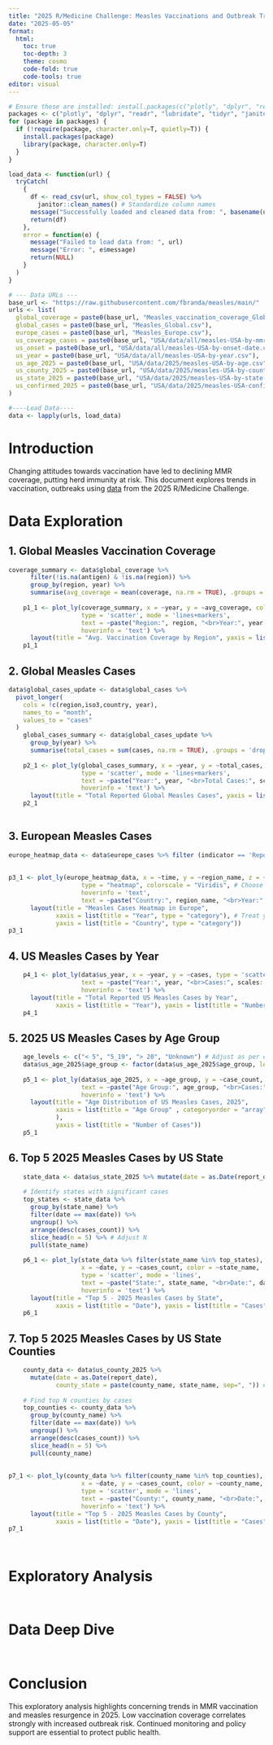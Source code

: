 ```yaml
---
title: "2025 R/Medicine Challenge: Measles Vaccinations and Outbreak Trends"
date: "2025-05-05"
format:
  html:
    toc: true
    toc-depth: 3
    theme: cosmo
    code-fold: true
    code-tools: true
editor: visual
---
```


```r
# Ensure these are installed: install.packages(c("plotly", "dplyr", "readr", "lubridate", "tidyr", "janitor", "scales", "DT"))
packages <- c("plotly", "dplyr", "readr", "lubridate", "tidyr", "janitor", "scales", "DT")
for (package in packages) {
  if (!require(package, character.only=T, quietly=T)) {
    install.packages(package)
    library(package, character.only=T)
  }
}
```

```r
load_data <- function(url) {
  tryCatch(
    {
      df <- read_csv(url, show_col_types = FALSE) %>%
        janitor::clean_names() # Standardize column names
      message("Successfully loaded and cleaned data from: ", basename(url))
      return(df)
    },
    error = function(e) {
      message("Failed to load data from: ", url)
      message("Error: ", e$message)
      return(NULL)
    }
  )
}

# --- Data URLs ---
base_url <- "https://raw.githubusercontent.com/fbranda/measles/main/"
urls <- list(
  global_coverage = paste0(base_url, "Measles_vaccination_coverage_Global.csv"),
  global_cases = paste0(base_url, "Measles_Global.csv"),
  europe_cases = paste0(base_url, "Measles_Europe.csv"),
  us_coverage_cases = paste0(base_url, "USA/data/all/measles-USA-by-mmr-coverage.csv"),
  us_onset = paste0(base_url, "USA/data/all/measles-USA-by-onset-date.csv"),
  us_year = paste0(base_url, "USA/data/all/measles-USA-by-year.csv"),
  us_age_2025 = paste0(base_url, "USA/data/2025/measles-USA-by-age.csv"),
  us_county_2025 = paste0(base_url, "USA/data/2025/measles-USA-by-county-timeline.csv"),
  us_state_2025 = paste0(base_url, "USA/data/2025/measles-USA-by-state-timeline.csv"),
  us_confirmed_2025 = paste0(base_url, "USA/data/2025/measles-USA-confirmed-cases.csv")
)

#----Load Data----
data <- lapply(urls, load_data)

```

# Introduction

Changing attitudes towards vaccination have led to declining MMR coverage, putting herd immunity at risk. This document explores trends in vaccination, outbreaks using [data](https://github.com/fbranda/measles) from the 2025 R/Medicine Challenge.

# Data Exploration

## 1. Global Measles Vaccination Coverage

```r
coverage_summary <- data$global_coverage %>%
      filter(!is.na(antigen) & !is.na(region)) %>%
      group_by(region, year) %>%
      summarise(avg_coverage = mean(coverage, na.rm = TRUE), .groups = 'drop')
    
    p1_1 <- plot_ly(coverage_summary, x = ~year, y = ~avg_coverage, color = ~region,
                    type = 'scatter', mode = 'lines+markers',
                    text = ~paste("Region:", region, "<br>Year:", year, "<br>Coverage:", round(avg_coverage, 1), "%"),
                    hoverinfo = 'text') %>%
      layout(title = "Avg. Vaccination Coverage by Region", yaxis = list(range = c(0,100), title="Avg Coverage (%)"), xaxis = list(title="Year"))
    p1_1
```

## 2. Global Measles Cases

```r
data$global_cases_update <- data$global_cases %>% 
  pivot_longer(
    cols = !c(region,iso3,country, year), 
    names_to = "month", 
    values_to = "cases"
  )
    global_cases_summary <- data$global_cases_update %>%
      group_by(year) %>%
      summarise(total_cases = sum(cases, na.rm = TRUE), .groups = 'drop')
    
    p2_1 <- plot_ly(global_cases_summary, x = ~year, y = ~total_cases,
                    type = 'scatter', mode = 'lines+markers',
                    text = ~paste("Year:", year, "<br>Total Cases:", scales::comma(total_cases)),
                    hoverinfo = 'text') %>%
      layout(title = "Total Reported Global Measles Cases", yaxis = list(title="Total Cases"), xaxis = list(title="Year")) 
    p2_1
  
```

## 3. European Measles Cases

```r
europe_heatmap_data <- data$europe_cases %>% filter (indicator == 'Reported confirmed cases', !region_name %in% c('EU/EEA (without UK)','EU/EEA (with UK until 2019)'))
      
    
p3_1 <- plot_ly(europe_heatmap_data, x = ~time, y = ~region_name, z = ~num_value,
                    type = "heatmap", colorscale = "Viridis", # Choose a colorscale
                    hoverinfo = 'text',
                    text = ~paste("Country:", region_name, "<br>Year:", time, "<br>Cases:", num_value)) %>%
      layout(title = "Measles Cases Heatmap in Europe",
             xaxis = list(title = "Year", type = "category"), # Treat year as category for heatmap
             yaxis = list(title = "Country", type = "category"))
p3_1


```

## 4. US Measles Cases by Year

```r
    p4_1 <- plot_ly(data$us_year, x = ~year, y = ~cases, type = 'scatter', mode = 'lines+markers',
                    text = ~paste("Year:", year, "<br>Cases:", scales::comma(cases)),
                    hoverinfo = 'text') %>%
      layout(title = "Total Reported US Measles Cases by Year",
             xaxis = list(title = "Year"), yaxis = list(title = "Number of Cases"))
    p4_1
```

## 5. 2025 US Measles Cases by Age Group

```r
    age_levels <- c("< 5", "5_19", "> 20", "Unknown") # Adjust as per data
    data$us_age_2025$age_group <- factor(data$us_age_2025$age_group, levels = age_levels)
    
    p5_1 <- plot_ly(data$us_age_2025, x = ~age_group, y = ~case_count, type = 'bar',
                    text = ~paste("Age Group:", age_group, "<br>Cases:", case_count),
                    hoverinfo = 'text') %>%
      layout(title = "Age Distribution of US Measles Cases, 2025",
             xaxis = list(title = "Age Group" , categoryorder = "array", categoryarray = ~levels(age_group) # Use if factor
             ),
             yaxis = list(title = "Number of Cases"))
    p5_1
```

## 6. Top 5 2025 Measles Cases by US State 

```r
    state_data <- data$us_state_2025 %>% mutate(date = as.Date(report_date))
    
    # Identify states with significant cases
    top_states <- state_data %>%
      group_by(state_name) %>%
      filter(date == max(date)) %>%
      ungroup() %>%
      arrange(desc(cases_count)) %>%
      slice_head(n = 5) %>% # Adjust N
      pull(state_name)
    
    p6_1 <- plot_ly(state_data %>% filter(state_name %in% top_states),
                    x = ~date, y = ~cases_count, color = ~state_name,
                    type = 'scatter', mode = 'lines',
                    text = ~paste("State:", state_name, "<br>Date:", date, "<br>Cases:", cases_count),
                    hoverinfo = 'text') %>%
      layout(title = "Top 5 - 2025 Measles Cases by State",
             xaxis = list(title = "Date"), yaxis = list(title = "Cases"))
    p6_1
```

## 7. Top 5 2025 Measles Cases by US State Counties

```r
    county_data <- data$us_county_2025 %>%
      mutate(date = as.Date(report_date),
             county_state = paste(county_name, state_name, sep=", ")) # Unique identifier
    
    # Find top N counties by cases
    top_counties <- county_data %>%
      group_by(county_name) %>%
      filter(date == max(date)) %>%
      ungroup() %>%
      arrange(desc(cases_count)) %>%
      slice_head(n = 5) %>%
      pull(county_name)
    
    
p7_1 <- plot_ly(county_data %>% filter(county_name %in% top_counties),
                    x = ~date, y = ~cases_count, color = ~county_name,
                    type = 'scatter', mode = 'lines',
                    text = ~paste("County:", county_name, "<br>Date:", date, "<br>Cases:", cases_count),
                    hoverinfo = 'text') %>%
      layout(title = "Top 5 - 2025 Measles Cases by County",
             xaxis = list(title = "Date"), yaxis = list(title = "Cases"))
p7_1
```

```{}
```

```{}
```

# Exploratory Analysis

```r

```

```r

```

# Data Deep Dive

```r

```

```r

```

# Conclusion

This exploratory analysis highlights concerning trends in MMR vaccination and measles resurgence in 2025. Low vaccination coverage correlates strongly with increased outbreak risk. Continued monitoring and policy support are essential to protect public health.

